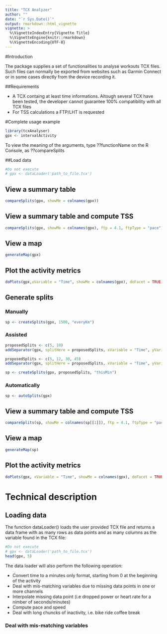 ---
title: "TCX Analyzer"
author: ""
date: "`r Sys.Date()`"
output: rmarkdown::html_vignette
vignette: >
  %\VignetteIndexEntry{Vignette Title}
  %\VignetteEngine{knitr::rmarkdown}
  %\VignetteEncoding{UTF-8}
---

#Introduction

The package supplies a set of functionalities to analyse workouts TCX files. Such files can normally be exported from websites such as Garmin Connect or in some cases directly from the device recording it.

##Requirements

* A TCX containg at least time informations. Altough several TCX have been tested, the developer cannot guarantee 100% compatibility with all TCX files
* For TSS calculations a FTP/LHT is requested

#Complete usage example
```{r example0, echo=FALSE, warning=FALSE, message=FALSE}
library(tcxAnalyser)
gpx <- intervalActivity
```

To view the meaning of the arguments, type ??functionName on the R Console, as ??compareSplits

##Load data
```{r example1, echo=TRUE, warning=FALSE, message=FALSE}
#Do not execute
# gpx <- dataLoader('path_to_file.tcx')
```

## View a summary table
```{r example2, echo=TRUE, warning=FALSE, message=FALSE}
compareSplits(gpx, showMe = colnames(gpx))
```

## View a summary table and compute TSS
```{r example3, echo=TRUE, warning=FALSE, message=FALSE}
compareSplits(gpx, showMe = colnames(gpx), ftp = 4.1, ftpType = "pace")
```

## View a map
```{r example4, echo=TRUE, warning=FALSE, message=FALSE}
generateMap(gpx)
```

## Plot the activity metrics
```{r example5, echo=TRUE, warning=FALSE, message=FALSE}
doPlots(gpx,xVariable = "Time", showMe = colnames(gpx), doFacet = TRUE)
```

## Generate splits

### Manually
```{r example6, echo=TRUE, warning=FALSE, message=FALSE}
sp <- createSplits(gpx, 1500, "everyKm")
```

### Assisted
```{r example7, echo=TRUE, warning=FALSE, message=FALSE}
proposedSplits <- c(5, 10)
addSeparator(gpx, splitHere = proposedSplits, xVariable = "Time", yVariable = "DistanceMeters")

proposedSplits <- c(5, 12, 30, 45)
addSeparator(gpx, splitHere = proposedSplits, xVariable = "Time", yVariable = "DistanceMeters")

sp <- createSplits(gpx, proposedSplits, "thisMin")
```

### Automatically
```{r example8, echo=TRUE, warning=FALSE, message=FALSE}
sp <- autoSplits(gpx)
```


## View a summary table and compute TSS
```{r example9, echo=TRUE, warning=FALSE, message=FALSE}
compareSplits(sp, showMe = colnames(sp[[1]]), ftp = 4.1, ftpType = "pace")
```

## View a map
```{r example10, echo=TRUE, warning=FALSE, message=FALSE}
generateMap(sp)
```

## Plot the activity metrics
```{r example11, echo=TRUE, warning=FALSE, message=FALSE}
doPlots(gpx, xVariable = "Time", showMe = colnames(gpx), doFacet = TRUE, splits = proposedSplits)
```

# Technical description

## Loading data

The function dataLoader() loads the user provided TCX file and returns a data frame with as many rows as data points and as many columns as the variable found in the TCX file:


```{r dataLoader0, echo=TRUE, warning=FALSE, message=FALSE}
#Do not execute
# gpx <- dataLoader('path_to_file.tcx')
head(gpx, 5)
```

The data loader will also perform the following operation:

* Convert time to a minutes only format, starting from 0 at the beginning of the activity
* Deal with mis-matching variables due to missing data points in one or more channels
* Interpolate missing data point (i.e dropped power or heart rate for a nimber of seconds/minutes)
* Compute pace and speed
* Deal with long chuncks of inactivity, i.e. bike ride coffee break

### Deal with mis-matching variables


